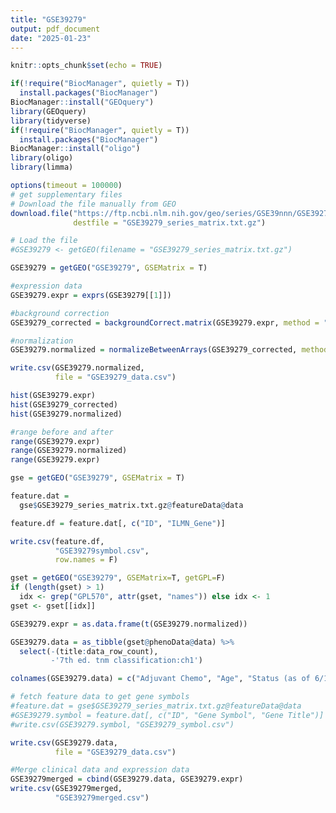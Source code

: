 ```yaml
---
title: "GSE39279"
output: pdf_document
date: "2025-01-23"
---
```


```r
knitr::opts_chunk$set(echo = TRUE)
```

```r
if(!require("BiocManager", quietly = T))
  install.packages("BiocManager")
BiocManager::install("GEOquery")
library(GEOquery)
library(tidyverse)
if(!require("BiocManager", quietly = T))
  install.packages("BiocManager")
BiocManager::install("oligo")
library(oligo)
library(limma)
```


```r
options(timeout = 100000)
# get supplementary files
# Download the file manually from GEO
download.file("https://ftp.ncbi.nlm.nih.gov/geo/series/GSE39nnn/GSE39279/matrix/GSE39279_series_matrix.txt.gz",
              destfile = "GSE39279_series_matrix.txt.gz")

# Load the file
#GSE39279 <- getGEO(filename = "GSE39279_series_matrix.txt.gz")

GSE39279 = getGEO("GSE39279", GSEMatrix = T)

#expression data
GSE39279.expr = exprs(GSE39279[[1]])

#background correction
GSE39279_corrected = backgroundCorrect.matrix(GSE39279.expr, method = "normexp")

#normalization
GSE39279.normalized = normalizeBetweenArrays(GSE39279_corrected, method = "quantile")

write.csv(GSE39279.normalized, 
          file = "GSE39279_data.csv")

hist(GSE39279.expr)
hist(GSE39279_corrected)
hist(GSE39279.normalized)

#range before and after
range(GSE39279.expr)
range(GSE39279.normalized)
range(GSE39279.expr)
```

```r
gse = getGEO("GSE39279", GSEMatrix = T)

feature.dat = 
  gse$GSE39279_series_matrix.txt.gz@featureData@data

feature.df = feature.dat[, c("ID", "ILMN_Gene")]

write.csv(feature.df, 
          "GSE39279symbol.csv", 
          row.names = F)

gset = getGEO("GSE39279", GSEMatrix=T, getGPL=F)
if (length(gset) > 1) 
  idx <- grep("GPL570", attr(gset, "names")) else idx <- 1
gset <- gset[[idx]]

GSE39279.expr = as.data.frame(t(GSE39279.normalized))

GSE39279.data = as_tibble(gset@phenoData@data) %>%
  select(-(title:data_row_count), 
         -'7th ed. tnm classification:ch1')

colnames(GSE39279.data) = c("Adjuvant Chemo", "Age", "Status (as of 6/11)", "Gender", "Intraoperative Brachtherapy", "Years Quit", "Overall Survival (as of 6/11)", "Packyear", "Smoking Status", "TNM 7th Ed. Stage")

# fetch feature data to get gene symbols
#feature.dat = gse$GSE39279_series_matrix.txt.gz@featureData@data 
#GSE39279.symbol = feature.dat[, c("ID", "Gene Symbol", "Gene Title")]
#write.csv(GSE39279.symbol, "GSE39279_symbol.csv")

write.csv(GSE39279.data, 
          file = "GSE39279_data.csv")

```


```r
#Merge clinical data and expression data
GSE39279merged = cbind(GSE39279.data, GSE39279.expr)
write.csv(GSE39279merged, 
          "GSE39279merged.csv")
```